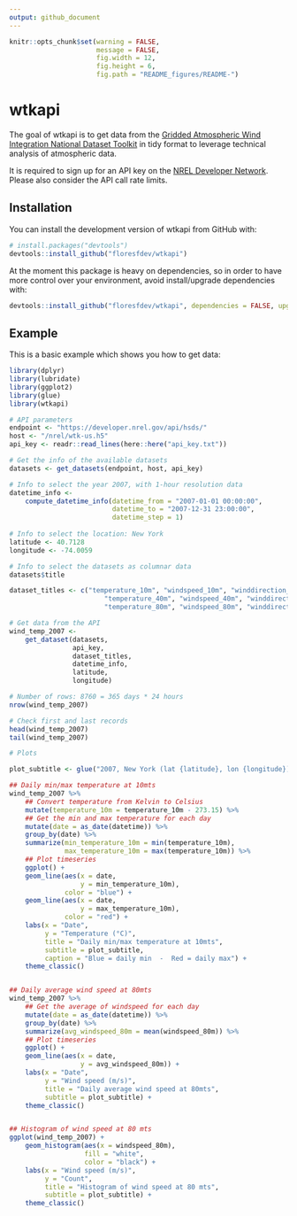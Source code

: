 ```yaml
---
output: github_document
---
```


```r
knitr::opts_chunk$set(warning = FALSE,
                      message = FALSE,
                      fig.width = 12,
                      fig.height = 6,
                      fig.path = "README_figures/README-")
```


# wtkapi

The goal of wtkapi is to get data from the [Gridded Atmospheric Wind Integration National Dataset Toolkit](https://www.nrel.gov/grid/wind-toolkit.html) in tidy format to leverage technical analysis of atmospheric data.

It is required to sign up for an API key on the [NREL Developer Network](https://developer.nrel.gov/). Please also consider the API call rate limits.


## Installation

You can install the development version of wtkapi from GitHub with:

``` r
# install.packages("devtools")
devtools::install_github("floresfdev/wtkapi")
```

At the moment this package is heavy on dependencies, so in order to have more control over your environment, avoid install/upgrade dependencies with:

``` r
devtools::install_github("floresfdev/wtkapi", dependencies = FALSE, upgrade_dependencies = FALSE)
```


## Example

This is a basic example which shows you how to get data:

```r
library(dplyr)
library(lubridate)
library(ggplot2)
library(glue)
library(wtkapi)

# API parameters
endpoint <- "https://developer.nrel.gov/api/hsds/"
host <- "/nrel/wtk-us.h5"
api_key <- readr::read_lines(here::here("api_key.txt"))

# Get the info of the available datasets
datasets <- get_datasets(endpoint, host, api_key)

# Info to select the year 2007, with 1-hour resolution data
datetime_info <-
    compute_datetime_info(datetime_from = "2007-01-01 00:00:00",
                          datetime_to = "2007-12-31 23:00:00",
                          datetime_step = 1)
                          
# Info to select the location: New York
latitude <- 40.7128
longitude <- -74.0059

# Info to select the datasets as columnar data
datasets$title

dataset_titles <- c("temperature_10m", "windspeed_10m", "winddirection_10m",
                        "temperature_40m", "windspeed_40m", "winddirection_40m",
                        "temperature_80m", "windspeed_80m", "winddirection_80m")

# Get data from the API
wind_temp_2007 <- 
    get_dataset(datasets,
                api_key,
                dataset_titles,
                datetime_info,
                latitude,
                longitude)

# Number of rows: 8760 = 365 days * 24 hours
nrow(wind_temp_2007)

# Check first and last records
head(wind_temp_2007)
tail(wind_temp_2007)

# Plots

plot_subtitle <- glue("2007, New York (lat {latitude}, lon {longitude})")

## Daily min/max temperature at 10mts
wind_temp_2007 %>%
    ## Convert temperature from Kelvin to Celsius
    mutate(temperature_10m = temperature_10m - 273.15) %>%
    ## Get the min and max temperature for each day
    mutate(date = as_date(datetime)) %>%
    group_by(date) %>%
    summarize(min_temperature_10m = min(temperature_10m),
              max_temperature_10m = max(temperature_10m)) %>%
    ## Plot timeseries
    ggplot() +
    geom_line(aes(x = date,
                  y = min_temperature_10m),
              color = "blue") +
    geom_line(aes(x = date,
                  y = max_temperature_10m),
              color = "red") +
    labs(x = "Date",
         y = "Temperature (°C)",
         title = "Daily min/max temperature at 10mts",
         subtitle = plot_subtitle,
         caption = "Blue = daily min  -  Red = daily max") +
    theme_classic()


## Daily average wind speed at 80mts
wind_temp_2007 %>%
    ## Get the average of windspeed for each day
    mutate(date = as_date(datetime)) %>%
    group_by(date) %>%
    summarize(avg_windspeed_80m = mean(windspeed_80m)) %>%
    ## Plot timeseries
    ggplot() +
    geom_line(aes(x = date,
                  y = avg_windspeed_80m)) +
    labs(x = "Date",
         y = "Wind speed (m/s)",
         title = "Daily average wind speed at 80mts",
         subtitle = plot_subtitle) +
    theme_classic()


## Histogram of wind speed at 80 mts
ggplot(wind_temp_2007) +
    geom_histogram(aes(x = windspeed_80m),
                   fill = "white",
                   color = "black") +
    labs(x = "Wind speed (m/s)",
         y = "Count",
         title = "Histogram of wind speed at 80 mts",
         subtitle = plot_subtitle) +
    theme_classic()

```

